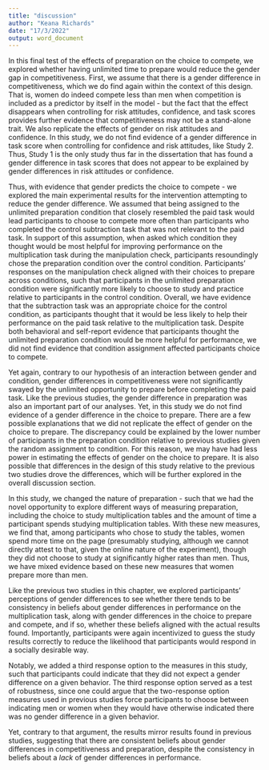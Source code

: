 ```yaml
---
title: "discussion"
author: "Keana Richards"
date: "17/3/2022"
output: word_document
---
```


In this final test of the effects of preparation on the choice to compete, we explored whether having unlimited time to prepare would reduce the gender gap in competitiveness. First, we assume that there is a gender difference in competitiveness, which we do find again within the context of this design. That is, women do indeed compete less than men when competition is included as a predictor by itself in the model - but the fact that the effect disappears when controlling for risk attitudes, confidence, and task scores provides further evidence that competitiveness may not be a stand-alone trait. We also replicate the effects of gender on risk attitudes and confidence. In this study, we do not find evidence of a gender difference in task score when controlling for confidence and risk attitudes, like Study 2. Thus, Study 1 is the only study thus far in the dissertation that has found a gender difference in task scores that does not appear to be explained by gender differences in risk attitudes or confidence. 

Thus, with evidence that gender predicts the choice to compete - we explored the main experimental results for the intervention attempting to reduce the gender difference. We assumed that being assigned to the unlimited preparation condition that closely resembled the paid task would lead participants to choose to compete more often than participants who completed the control subtraction task that was not relevant to the paid task. In support of this assumption, when asked which condition they thought would be most helpful for improving performance on the multiplication task during the manipulation check, participants resoundingly chose the preparation condition over the control condition. Participants' responses on the manipulation check aligned with their choices to prepare across conditions, such that participants in the unlimited preparation condition were significantly more likely to choose to study and practice relative to participants in the control condition. Overall, we have evidence that the subtraction task was an appropriate choice for the control condition, as participants thought that it would be less likely to help their performance on the paid task relative to the multiplication task. Despite both behavioral and self-report evidence that participants thought the unlimited preparation condition would be more helpful for performance, we did not find evidence that condition assignment affected participants choice to compete. 

Yet again, contrary to our hypothesis of an interaction between gender and condition, gender differences in competitiveness were not significantly swayed by the unlimited opportunity to prepare before completing the paid task. Like the previous studies, the gender difference in preparation was also an important part of our analyses. Yet, in this study we do not find evidence of a gender difference in the choice to prepare. There are a few possible explanations that we did not replicate the effect of gender on the choice to prepare. The discrepancy could be explained by the lower number of participants in the preparation condition relative to previous studies given the random assignment to condition. For this reason, we may have had less power in estimating the effects of gender on the choice to prepare. It is also possible that differences in the design of this study relative to the previous two studies drove the differences, which will be further explored in the overall discussion section.   

In this study, we changed the nature of preparation - such that we had the novel opportunity to explore different ways of measuring preparation, including the choice to study multiplication tables and the amount of time a participant spends studying multiplication tables. With these new measures, we find that, among participants who chose to study the tables, women spend more time on the page (presumably studying, although we cannot directly attest to that, given the online nature of the experiment), though they did not choose to study at significantly higher rates than men. Thus, we have mixed evidence based on these new measures that women prepare more than men.  

Like the previous two studies in this chapter, we explored participants' perceptions of gender differences to see whether there tends to be consistency in beliefs about gender differences in performance on the multiplication task, along with gender differences in the choice to prepare and compete, and if so, whether these beliefs aligned with the actual results found. Importantly, participants were again incentivized to guess the study results correctly to reduce the likelihood that participants would respond in a socially desirable way. 

Notably, we added a third response option to the measures in this study, such that participants could indicate that they did not expect a gender difference on a given behavior. The third response option served as a test of robustness, since one could argue that the two-response option measures used in previous studies force participants to choose between indicating men or women when they would have otherwise indicated there was no gender difference in a given behavior.

Yet, contrary to that argument, the results mirror results found in previous studies, suggesting that there are consistent beliefs about gender differences in competitiveness and preparation, despite the consistency in beliefs about a *lack* of gender differences in performance. 

